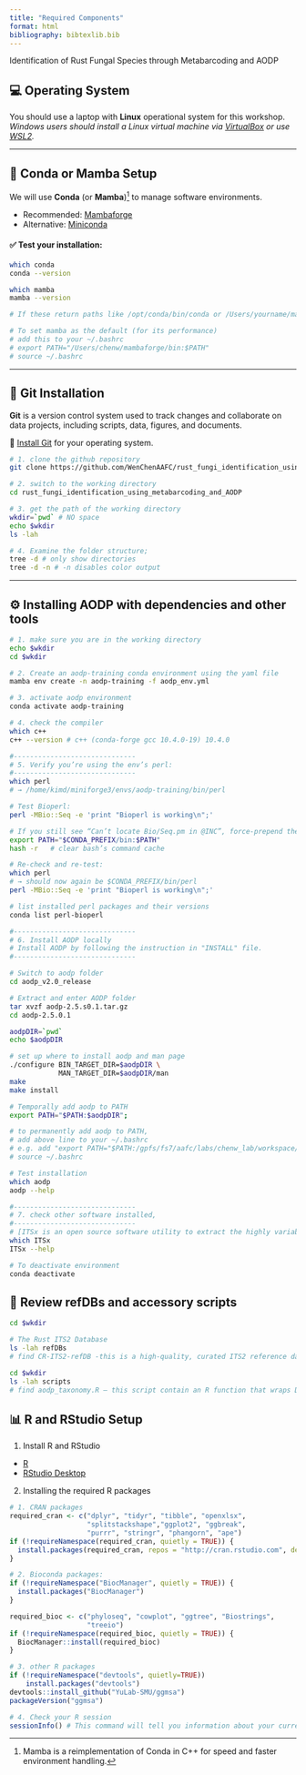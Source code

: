```yaml
---
title: "Required Components"
format: html
bibliography: bibtexlib.bib
---
```


::: custom-header-title
Identification of Rust Fungal Species through Metabarcoding and AODP
:::

## 💻 Operating System

You should use a laptop with **Linux** operational system for this workshop.\
*Windows users should install a Linux virtual machine via [VirtualBox](https://www.virtualbox.org/) or use [WSL2](https://learn.microsoft.com/en-us/windows/wsl/install).*

------------------------------------------------------------------------

## 🐍 Conda or Mamba Setup

We will use **Conda** (or **Mamba**)[^1] to manage software environments.

[^1]: Mamba is a reimplementation of Conda in C++ for speed and faster environment handling.

-   Recommended: [Mambaforge](https://github.com/conda-forge/miniforge#mambaforge){target="_blank"}
-   Alternative: [Miniconda](https://docs.conda.io/en/latest/miniconda.html){target="_blank"}

#### ✅ Test your installation:

::: {.callout-note title="BASH Block"}
```bash
which conda
conda --version

which mamba
mamba --version

# If these return paths like /opt/conda/bin/conda or /Users/yourname/mambaforge/bin/mamba, you're good to go.

# To set mamba as the default (for its performance)
# add this to your ~/.bashrc
# export PATH="/Users/chenw/mambaforge/bin:$PATH"
# source ~/.bashrc
```
:::

------------------------------------------------------------------------

## 🔧 Git Installation

**Git** is a version control system used to track changes and collaborate on data projects, including scripts, data, figures, and documents.

📌 [Install Git](http://happygitwithr.com/install-git.html){target="_blank"} for your operating system.

::: {.callout-note title="BASH Block"}
```bash

# 1. clone the github repository
git clone https://github.com/WenChenAAFC/rust_fungi_identification_using_metabarcoding_and_AODP.git

# 2. switch to the working directory
cd rust_fungi_identification_using_metabarcoding_and_AODP

# 3. get the path of the working directory
wkdir=`pwd` # NO space
echo $wkdir
ls -lah

# 4. Examine the folder structure;
tree -d # only show directories
tree -d -n # -n disables color output
```
:::

------------------------------------------------------------------------

## ⚙️ Installing AODP with dependencies and other tools 

::: {.callout-note title="BASH Block"}
```bash

# 1. make sure you are in the working directory
echo $wkdir
cd $wkdir

# 2. Create an aodp-training conda environment using the yaml file
mamba env create -n aodp-training -f aodp_env.yml

# 3. activate aodp environment
conda activate aodp-training

# 4. check the compiler
which c++
c++ --version # c++ (conda-forge gcc 10.4.0-19) 10.4.0

#------------------------------
# 5. Verify you’re using the env’s perl:
#------------------------------
which perl
# → /home/kimd/miniforge3/envs/aodp-training/bin/perl

# Test Bioperl:
perl -MBio::Seq -e 'print "Bioperl is working\n";'

# If you still see “Can’t locate Bio/Seq.pm in @INC”, force-prepend the env’s bin:
export PATH="$CONDA_PREFIX/bin:$PATH"
hash -r   # clear bash’s command cache

# Re-check and re-test:
which perl
# → should now again be $CONDA_PREFIX/bin/perl
perl -MBio::Seq -e 'print "Bioperl is working\n";'

# list installed perl packages and their versions
conda list perl-bioperl

#------------------------------
# 6. Install AODP locally
# Install AODP by following the instruction in "INSTALL" file.
#------------------------------

# Switch to aodp folder
cd aodp_v2.0_release

# Extract and enter AODP folder
tar xvzf aodp-2.5.s0.1.tar.gz
cd aodp-2.5.0.1

aodpDIR=`pwd`
echo $aodpDIR

# set up where to install aodp and man page
./configure BIN_TARGET_DIR=$aodpDIR \
            MAN_TARGET_DIR=$aodpDIR/man
make
make install

# Temporally add aodp to PATH
export PATH="$PATH:$aodpDIR";

# to permanently add aodp to PATH,
# add above line to your ~/.bashrc 
# e.g. add "export PATH="$PATH:/gpfs/fs7/aafc/labs/chenw_lab/workspace/chenw/RustIDing_using_metabarcoding_and_AODP/aodp_v2.0_release/aodp-2.5.0.1"
# source ~/.bashrc

# Test installation
which aodp
aodp --help

#------------------------------
# 7. check other software installed, 
#------------------------------
# [ITSx is an open source software utility to extract the highly variable ITS1 and ITS2 subregions from ITS sequences, which is commonly used as a molecular barcode for e.g. fungi.](https://microbiology.se/software/itsx/)
which ITSx
ITSx --help

# To deactivate environment
conda deactivate

```
:::

## 🧬 Review refDBs and accessory scripts

::: {.callout-note title="BASH Block"}
```bash

cd $wkdir

# The Rust ITS2 Database 
ls -lah refDBs 
# find CR-ITS2-refDB -this is a high-quality, curated ITS2 reference database for cereal rust fungal species or species complexes, compiled by Dr. Sarah Hambleton [@RN3722]

cd $wkdir
ls -lah scripts  
# find aodp_taxonomy.R — this script contain an R function that wraps DNA sequences in HTML spans with nucleotide-specific colors, and then prints them using the htmltools::HTML() function so Quarto renders it with full color in HTML output.
```
:::

## 📊 R and RStudio Setup

1.  Install R and RStudio

-   [R](http://www.r-project.org){target="_blank"}
-   [RStudio Desktop](https://www.rstudio.com/products/rstudio/download/){target="_blank"}

2.  Installing the required R packages

::: {.callout-note title="R Block"}
```r

# 1. CRAN packages
required_cran <- c("dplyr", "tidyr", "tibble", "openxlsx",
                   "splitstackshape","ggplot2", "ggbreak", 
                   "purrr", "stringr", "phangorn", "ape")
if (!requireNamespace(required_cran, quietly = TRUE)) {
  install.packages(required_cran, repos = "http://cran.rstudio.com", dependencies = TRUE)
}

# 2. Bioconda packages:
if (!requireNamespace("BiocManager", quietly = TRUE)) {
  install.packages("BiocManager")
}

required_bioc <- c("phyloseq", "cowplot", "ggtree", "Biostrings",
                   "treeio")
if (!requireNamespace(required_bioc, quietly = TRUE)) {
  BiocManager::install(required_bioc)
}

# 3. other R packages
if (!requireNamespace("devtools", quietly=TRUE))
    install.packages("devtools")
devtools::install_github("YuLab-SMU/ggmsa")
packageVersion("ggmsa")

# 4. Check your R session
sessionInfo() # This command will tell you information about your current R session

```
:::
